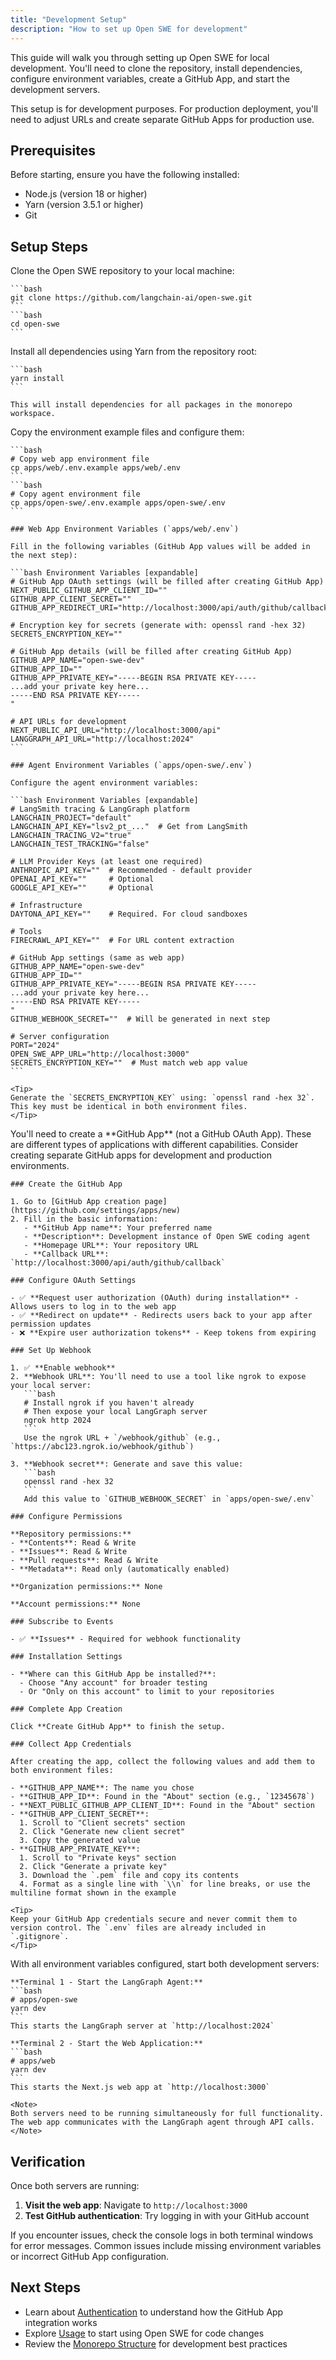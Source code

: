 ```yaml
---
title: "Development Setup"
description: "How to set up Open SWE for development"
---
```


This guide will walk you through setting up Open SWE for local development. You'll need to clone the repository, install dependencies, configure environment variables, create a GitHub App, and start the development servers.

<Note>
  This setup is for development purposes. For production deployment, you'll need
  to adjust URLs and create separate GitHub Apps for production use.
</Note>

## Prerequisites

Before starting, ensure you have the following installed:

- Node.js (version 18 or higher)
- Yarn (version 3.5.1 or higher)
- Git

## Setup Steps

<Steps>
  <Step title="Clone the Repository">
    Clone the Open SWE repository to your local machine:

    ```bash
    git clone https://github.com/langchain-ai/open-swe.git
    ```
    ```bash
    cd open-swe
    ```

  </Step>

  <Step title="Install Dependencies">
    Install all dependencies using Yarn from the repository root:

    ```bash
    yarn install
    ```

    This will install dependencies for all packages in the monorepo workspace.

  </Step>

  <Step title="Set Up Environment Files">
    Copy the environment example files and configure them:

    ```bash
    # Copy web app environment file
    cp apps/web/.env.example apps/web/.env
    ```
    ```bash
    # Copy agent environment file
    cp apps/open-swe/.env.example apps/open-swe/.env
    ```

    ### Web App Environment Variables (`apps/web/.env`)

    Fill in the following variables (GitHub App values will be added in the next step):

    ```bash Environment Variables [expandable]
    # GitHub App OAuth settings (will be filled after creating GitHub App)
    NEXT_PUBLIC_GITHUB_APP_CLIENT_ID=""
    GITHUB_APP_CLIENT_SECRET=""
    GITHUB_APP_REDIRECT_URI="http://localhost:3000/api/auth/github/callback"

    # Encryption key for secrets (generate with: openssl rand -hex 32)
    SECRETS_ENCRYPTION_KEY=""

    # GitHub App details (will be filled after creating GitHub App)
    GITHUB_APP_NAME="open-swe-dev"
    GITHUB_APP_ID=""
    GITHUB_APP_PRIVATE_KEY="-----BEGIN RSA PRIVATE KEY-----
    ...add your private key here...
    -----END RSA PRIVATE KEY-----
    "

    # API URLs for development
    NEXT_PUBLIC_API_URL="http://localhost:3000/api"
    LANGGRAPH_API_URL="http://localhost:2024"
    ```

    ### Agent Environment Variables (`apps/open-swe/.env`)

    Configure the agent environment variables:

    ```bash Environment Variables [expandable]
    # LangSmith tracing & LangGraph platform
    LANGCHAIN_PROJECT="default"
    LANGCHAIN_API_KEY="lsv2_pt_..."  # Get from LangSmith
    LANGCHAIN_TRACING_V2="true"
    LANGCHAIN_TEST_TRACKING="false"

    # LLM Provider Keys (at least one required)
    ANTHROPIC_API_KEY=""  # Recommended - default provider
    OPENAI_API_KEY=""     # Optional
    GOOGLE_API_KEY=""     # Optional

    # Infrastructure
    DAYTONA_API_KEY=""    # Required. For cloud sandboxes

    # Tools
    FIRECRAWL_API_KEY=""  # For URL content extraction

    # GitHub App settings (same as web app)
    GITHUB_APP_NAME="open-swe-dev"
    GITHUB_APP_ID=""
    GITHUB_APP_PRIVATE_KEY="-----BEGIN RSA PRIVATE KEY-----
    ...add your private key here...
    -----END RSA PRIVATE KEY-----
    "
    GITHUB_WEBHOOK_SECRET=""  # Will be generated in next step

    # Server configuration
    PORT="2024"
    OPEN_SWE_APP_URL="http://localhost:3000"
    SECRETS_ENCRYPTION_KEY=""  # Must match web app value
    ```

    <Tip>
    Generate the `SECRETS_ENCRYPTION_KEY` using: `openssl rand -hex 32`. This key must be identical in both environment files.
    </Tip>

  </Step>

  <Step title="Create GitHub App">
    <Note>
    You'll need to create a **GitHub App** (not a GitHub OAuth App). These are different types of applications with different capabilities. Consider creating separate GitHub apps for development and production environments.
    </Note>

    ### Create the GitHub App

    1. Go to [GitHub App creation page](https://github.com/settings/apps/new)
    2. Fill in the basic information:
       - **GitHub App name**: Your preferred name
       - **Description**: Development instance of Open SWE coding agent
       - **Homepage URL**: Your repository URL
       - **Callback URL**: `http://localhost:3000/api/auth/github/callback`

    ### Configure OAuth Settings

    - ✅ **Request user authorization (OAuth) during installation** - Allows users to log in to the web app
    - ✅ **Redirect on update** - Redirects users back to your app after permission updates
    - ❌ **Expire user authorization tokens** - Keep tokens from expiring

    ### Set Up Webhook

    1. ✅ **Enable webhook**
    2. **Webhook URL**: You'll need to use a tool like ngrok to expose your local server:
       ```bash
       # Install ngrok if you haven't already
       # Then expose your local LangGraph server
       ngrok http 2024
       ```
       Use the ngrok URL + `/webhook/github` (e.g., `https://abc123.ngrok.io/webhook/github`)

    3. **Webhook secret**: Generate and save this value:
       ```bash
       openssl rand -hex 32
       ```
       Add this value to `GITHUB_WEBHOOK_SECRET` in `apps/open-swe/.env`

    ### Configure Permissions

    **Repository permissions:**
    - **Contents**: Read & Write
    - **Issues**: Read & Write
    - **Pull requests**: Read & Write
    - **Metadata**: Read only (automatically enabled)

    **Organization permissions:** None

    **Account permissions:** None

    ### Subscribe to Events

    - ✅ **Issues** - Required for webhook functionality

    ### Installation Settings

    - **Where can this GitHub App be installed?**:
      - Choose "Any account" for broader testing
      - Or "Only on this account" to limit to your repositories

    ### Complete App Creation

    Click **Create GitHub App** to finish the setup.

    ### Collect App Credentials

    After creating the app, collect the following values and add them to both environment files:

    - **GITHUB_APP_NAME**: The name you chose
    - **GITHUB_APP_ID**: Found in the "About" section (e.g., `12345678`)
    - **NEXT_PUBLIC_GITHUB_APP_CLIENT_ID**: Found in the "About" section
    - **GITHUB_APP_CLIENT_SECRET**:
      1. Scroll to "Client secrets" section
      2. Click "Generate new client secret"
      3. Copy the generated value
    - **GITHUB_APP_PRIVATE_KEY**:
      1. Scroll to "Private keys" section
      2. Click "Generate a private key"
      3. Download the `.pem` file and copy its contents
      4. Format as a single line with `\\n` for line breaks, or use the multiline format shown in the example

    <Tip>
    Keep your GitHub App credentials secure and never commit them to version control. The `.env` files are already included in `.gitignore`.
    </Tip>

  </Step>

  <Step title="Start Development Servers">
    With all environment variables configured, start both development servers:

    **Terminal 1 - Start the LangGraph Agent:**
    ```bash
    # apps/open-swe
    yarn dev
    ```
    This starts the LangGraph server at `http://localhost:2024`

    **Terminal 2 - Start the Web Application:**
    ```bash
    # apps/web
    yarn dev
    ```
    This starts the Next.js web app at `http://localhost:3000`

    <Note>
    Both servers need to be running simultaneously for full functionality. The web app communicates with the LangGraph agent through API calls.
    </Note>

  </Step>
</Steps>

## Verification

Once both servers are running:

1. **Visit the web app**: Navigate to `http://localhost:3000`
2. **Test GitHub authentication**: Try logging in with your GitHub account

<Tip>
  If you encounter issues, check the console logs in both terminal windows for
  error messages. Common issues include missing environment variables or
  incorrect GitHub App configuration.
</Tip>

## Next Steps

- Learn about [Authentication](/labs/swe/setup/authentication) to understand how the GitHub App integration works
- Explore [Usage](/labs/swe/usage/intro) to start using Open SWE for code changes
- Review the [Monorepo Structure](/setup/monorepo) for development best practices


